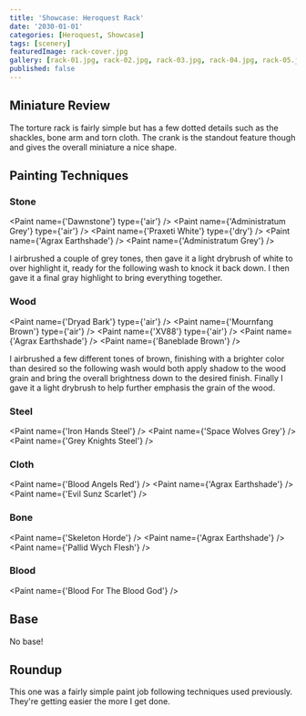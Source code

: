 ```yaml
---
title: 'Showcase: Heroquest Rack'
date: '2030-01-01'
categories: [Heroquest, Showcase]
tags: [scenery]
featuredImage: rack-cover.jpg
gallery: [rack-01.jpg, rack-02.jpg, rack-03.jpg, rack-04.jpg, rack-05.jpg]
published: false
---
```



## Miniature Review

The torture rack is fairly simple but has a few dotted details such as the shackles, bone arm and torn cloth. The
crank is the standout feature though and gives the overall miniature a nice shape.

## Painting Techniques

### Stone

<Paint name={'Dawnstone'} type={'air'} />
<Paint name={'Administratum Grey'} type={'air'} />
<Paint name={'Praxeti White'} type={'dry'} />
<Paint name={'Agrax Earthshade'} />
<Paint name={'Administratum Grey'} />

I airbrushed a couple of grey tones, then gave it a light drybrush of white to over highlight it, ready for the
following wash to knock it back down. I then gave it a final gray highlight to bring everything together.

### Wood

<Paint name={'Dryad Bark'} type={'air'} />
<Paint name={'Mournfang Brown'} type={'air'} />
<Paint name={'XV88'} type={'air'} />
<Paint name={'Agrax Earthshade'} />
<Paint name={'Baneblade Brown'} />

I airbrushed a few different tones of brown, finishing with a brighter color than desired so the following wash
would both apply shadow to the wood grain and bring the overall brightness down to the desired finish.
Finally I gave it a light drybrush to help further emphasis the grain of the wood.

### Steel

<Paint name={'Iron Hands Steel'} />
<Paint name={'Space Wolves Grey'} />
<Paint name={'Grey Knights Steel'} />

### Cloth

<Paint name={'Blood Angels Red'} />
<Paint name={'Agrax Earthshade'} />
<Paint name={'Evil Sunz Scarlet'} />

### Bone

<Paint name={'Skeleton Horde'} />
<Paint name={'Agrax Earthshade'} />
<Paint name={'Pallid Wych Flesh'} />

### Blood

<Paint name={'Blood For The Blood God'} />

## Base

No base!

## Roundup

This one was a fairly simple paint job following techniques used previously. They're getting easier the more I get done.
